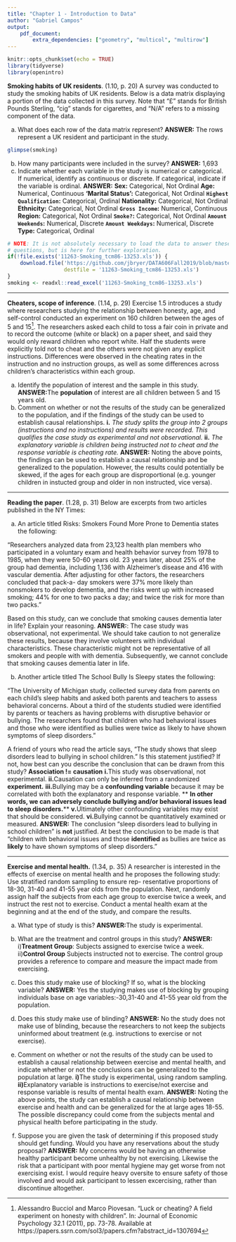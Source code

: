 ```yaml
---
title: "Chapter 1 - Introduction to Data"
author: "Gabriel Campos"
output:
    pdf_document:
        extra_dependencies: ["geometry", "multicol", "multirow"]
---
```

```r
knitr::opts_chunk$set(echo = TRUE)
library(tidyverse)
library(openintro)
```
**Smoking habits of UK residents**. (1.10, p. 20) A survey was conducted to study the smoking habits of UK residents. Below is a data matrix displaying a portion of the data collected in this survey. Note that "$\pounds$" stands for British Pounds Sterling, "cig" stands for cigarettes, and "N/A" refers to a missing component of the data.

\begin{center}
\scriptsize{
\begin{tabular}{rccccccc}
\hline
	& sex 	 & age 	& marital 	& grossIncome 					     & smoke & amtWeekends	& amtWeekdays \\ 
\hline
1 	& Female & 42 	& Single 	& Under $\pounds$2,600 			     & Yes 	 & 12 cig/day   & 12 cig/day \\ 
2 	& Male	 & 44	& Single 	& $\pounds$10,400 to $\pounds$15,600 & No	 & N/A 			& N/A \\ 
3 	& Male 	 & 53 	& Married   & Above $\pounds$36,400 		     & Yes 	 & 6 cig/day 	& 6 cig/day \\ 
\vdots & \vdots & \vdots & \vdots & \vdots 				             & \vdots & \vdots 	    & \vdots \\ 
1691 & Male  & 40   & Single 	& $\pounds$2,600 to $\pounds$5,200   & Yes 	 & 8 cig/day 	& 8 cig/day \\   
\hline
\end{tabular}
}
\end{center}


(a) What does each row of the data matrix represent?\newline
**ANSWER:** The rows represent a UK resident and participant in the study.
```r
glimpse(smoking)
```

(b) How many participants were included in the survey?\newline \ **ANSWER:** 1,693
(c) Indicate whether each variable in the study is numerical or categorical. If numerical, identify as continuous or discrete. If categorical, indicate if the variable is ordinal.\newline
**ANSWER:**\newline
**Sex:** 							Categorical, Not Ordinal\newline
**Age:** 							Numerical, Continuous\newline
**'Marital Status':** 				Categorical, Not Ordinal\newline
**`Highest Qualification`:**		Categorical, Ordinal\newline
**Nationality:**					Categorical, Not Ordinal\newline
**Ethnicity:**						Categorical, Not Ordinal\newline
**`Gross Income`:**					Numerical, Continuous\newline
**Region:**							Categorical, Not Ordinal\newline
**`Smoke?`:**						Categorical, Not Ordinal\newline
**`Amount Weekends`:**				Numerical, Discrete\newline
**`Amount Weekdays`:**				Numerical, Discrete\newline
**Type:**							Categorical, Ordinal\newline

```r
# NOTE: It is not absolutely necessary to load the data to answer these 
# questions, but is here for further exploration. 
if(!file.exists('11263-Smoking_tcm86-13253.xls')) {
	download.file('https://github.com/jbryer/DATA606Fall2019/blob/master/course_data/11263-Smoking_tcm86-13253.xls?raw=true', 
				  destfile = '11263-Smoking_tcm86-13253.xls')
}
smoking <- readxl::read_excel('11263-Smoking_tcm86-13253.xls')
```





--------------------------------------------------------------------------------

\clearpage

**Cheaters, scope of inference**. (1.14, p. 29) Exercise 1.5 introduces a study where researchers studying the relationship between honesty, age, and self-control conducted an experiment on 160 children between the ages of 5 and 15[^1]. The researchers asked each child to toss a fair coin in private and to record the outcome (white or black) on a paper sheet, and said they would only reward children who report white. Half the students were explicitly told not to cheat and the others were not given any explicit instructions. Differences were observed in the cheating rates in the instruction and no instruction groups, as well as some differences across children's characteristics within each group.

(a) Identify the population of interest and the sample in this study.\newline
**ANSWER:**\newline The **population** of interest are all children between 5 and 15 years old.
(b) Comment on whether or not the results of the study can be generalized to the population, and
if the findings of the study can be used to establish causal relationships.\newline
**i.** *The study splits the group into 2 groups (instructions and no instructions) and results were recorded. This qualifies the case study as experimental and not observational.*\newline
**ii.** *The explanatory variable is children being instructed not to cheat and the response variable is cheating rate.*\newline
**ANSWER:**\newline
Noting the above points, the findings can be used to establish a causal relationship and be generalized to the population. However, the results could potentially be skewed, if the ages for each group are disproportional (e.g. younger children in instucted group and older in non instructed, vice versa).

[^1]: Alessandro Bucciol and Marco Piovesan. "Luck or cheating? A field experiment on honesty with children". In: Journal of Economic Psychology 32.1 (2011), pp. 73-78. Available at https://papers.ssrn.com/sol3/papers.cfm?abstract_id=1307694



--------------------------------------------------------------------------------

\clearpage

**Reading the paper**. (1.28, p. 31) Below are excerpts from two articles published in the NY Times:

(a) An article titled Risks: Smokers Found More Prone to Dementia states the following:

"Researchers analyzed data from 23,123 health plan members who participated in a voluntary exam and health behavior survey from 1978 to 1985, when they were 50-60 years old. 23 years later, about 25% of the group had dementia, including 1,136 with Alzheimer's disease and 416 with vascular dementia. After adjusting for other factors, the researchers concluded that pack-a- day smokers were 37% more likely than nonsmokers to develop dementia, and the risks went up with increased smoking; 44% for one to two packs a day; and twice the risk for more than two packs."

Based on this study, can we conclude that smoking causes dementia later in life? Explain your reasoning.\newline
**ANSWER:**:\newline
The case study was observational, not experimental. We should take caution to not generalize these results, because they involve volunteers with individual characteristics. These characteristic might not be representative of all smokers and people with with dementia. Subsequently, we cannot conclude that smoking causes dementia later in life.

(b) Another article titled The School Bully Is Sleepy states the following:

"The University of Michigan study, collected survey data from parents on each child's sleep habits and asked both parents and teachers to assess behavioral concerns. About a third of the students studied were identified by parents or teachers as having problems with disruptive behavior or bullying. The researchers found that children who had behavioral issues and those who were identified as bullies were twice as likely to have shown symptoms of sleep disorders."

A friend of yours who read the article says, "The study shows that sleep disorders lead to bullying in school children." Is this statement justified? If not, how best can you describe the conclusion that can be drawn from this study?\newline
**Association != causation**\newline
**i.**This study was observational, not experimental.\newline
**ii.**Causation can only be inferred from a randomized **experiment.**\newline
**iii.**Bullying may be a **confounding variable** because it may be correlated with both the explanatory and response variable.\newline
\** **In other words, we can adversely conclude bullying and/or behavioral issues lead to sleep disorders.**\** \newline
**v.**Ultimately other confounding variables may exist that should be considered.\newline 
**vi.**Bullying cannot be quantitatively examined or measured.\newline
**ANSWER:**\newline
The conclusion "sleep disorders lead to bullying in school children" is **not** justified. At best the conclusion to be made is that "children with behavioral issues and those **identified** as bullies are twice as **likely** to have shown symptoms of sleep disorders."



--------------------------------------------------------------------------------

\clearpage

**Exercise and mental health.** (1.34, p. 35) A researcher is interested in the effects of exercise on mental health and he proposes the following study: Use stratified random sampling to ensure rep- resentative proportions of 18-30, 31-40 and 41-55 year olds from the population. Next, randomly assign half the subjects from each age group to exercise twice a week, and instruct the rest not to exercise. Conduct a mental health exam at the beginning and at the end of the study, and compare the results.

(a) What type of study is this?\newline
**ANSWER:**\newline The study is experimental.
(b) What are the treatment and control groups in this study?\newline
**ANSWER:**\newline
i)**Treatment Group**:  Subjects assigned to exercise twice a week.\newline
ii)**Control Group** Subjects instructed not to exercise. The control group provides a reference to compare and measure the impact made from exercising.\newline
(c) Does this study make use of blocking? If so, what is the blocking variable?\newline
**ANSWER:**\newline
Yes the studying makes use of blocking by grouping individuals base on age variables:\newline
18-30,31-40 and 41-55 year old from the population.
(d) Does this study make use of blinding?\newline
**ANSWER:**\newline
No the study does not make use of blinding, because the researchers to not keep the subjects uninformed about treatment (e.g. instructions to exercise or not exercise).
(e) Comment on whether or not the results of the study can be used to establish a causal relationship between exercise and mental health, and indicate whether or not the conclusions can be generalized to the population at large.\newline
**i)**The study is experimental, using random sampling.\newline
**ii)**Explanatory variable is instructions to exercise/not exercise and response variable is results of mental health exam.\newline
**ANSWER:**\newline
Noting the above points, the study can establish a causal relationship between exercise and health and can be generalized for the at large ages 18-55. The possible discrepancy could come from the subjects mental and physical health before participating in the study.

(f) Suppose you are given the task of determining if this proposed study should get funding. Would you have any reservations about the study proposal?\newline
**ANSWER:**\newline
My concerns would be having an otherwise healthy participant become unhealthy by not exercising. Likewise the risk that a participant with poor mental hygiene may get worse from not exercising exist. I would require heavy oversite to ensure safety of those involved and would ask participant to lessen excercising, rather than discontinue altogether.





